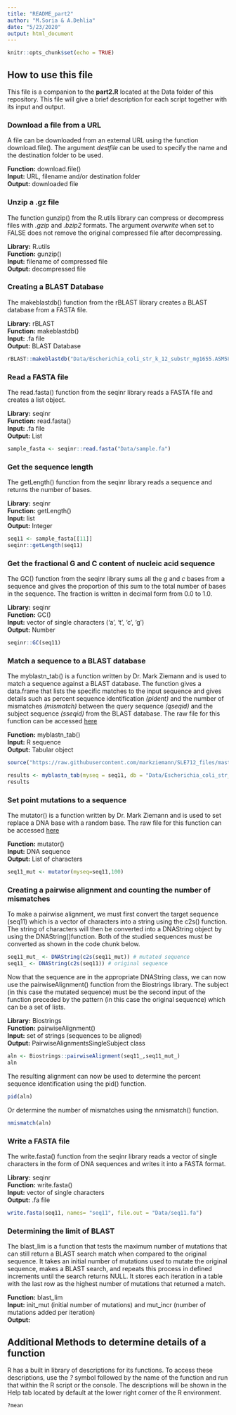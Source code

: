 ```yaml
---
title: "README_part2"
author: "M.Soria & A.Dehlia"
date: "5/23/2020"
output: html_document
---
```


```r
knitr::opts_chunk$set(echo = TRUE)
```

## How to use this file

This file is a companion to the **part2.R** located at the Data folder of this repository. This file will give a brief description for each script together with its input and output.


### Download a file from a URL 
A file can be downloaded from an external URL using the function download.file(). The argument *destfile* can be used to specify the name and the destination folder to be used. 


**Function:** download.file()<br />
**Input:** URL, filename and/or destination folder <br />
**Output:** downloaded file


### Unzip a .gz file 
The function gunzip() from the R.utils library can compress or decompress files with *.gzip* and *.bzip2* formats. The argument *overwrite* when set to FALSE does not remove the original compressed file after decompressing.


**Library:** R.utils<br />
**Function:** gunzip()<br />
**Input:** filename of compressed file<br />
**Output:** decompressed file


### Creating a BLAST Database 
The makeblastdb() function from the rBLAST library creates a BLAST database from a FASTA file.


**Library:** rBLAST<br />
**Function:** makeblastdb()<br />
**Input:** .fa file <br />
**Output:** BLAST Database

```r
rBLAST::makeblastdb("Data/Escherichia_coli_str_k_12_substr_mg1655.ASM584v2.cds.all.fa",dbtype="nucl", "-parse_seqids")
```


### Read a FASTA file 
The read.fasta() function from the seqinr library reads a FASTA file and creates a list object.


**Library:** seqinr<br />
**Function:** read.fasta()<br />
**Input:** .fa file <br />
**Output:** List

```r
sample_fasta <- seqinr::read.fasta("Data/sample.fa")
```


### Get the sequence length 
The getLength() function from the seqinr library reads a sequence and returns the number of bases.


**Library:** seqinr<br />
**Function:** getLength()<br />
**Input:** list <br />
**Output:** Integer

```r
seq11 <- sample_fasta[[11]]
seqinr::getLength(seq11)
```


### Get the fractional G and C content of nucleic acid sequence 
The GC() function from the seqinr library sums all the *g* and *c* bases from a sequence and gives the proportion of this sum to the total number of bases in the sequence. The fraction is written in decimal form from 0.0 to 1.0.


**Library:** seqinr<br />
**Function:** GC()<br />
**Input:** vector of single characters ('a', 't', 'c', 'g') <br />
**Output:** Number

```r
seqinr::GC(seq11)
```


### Match a sequence to a BLAST database 
The myblastn_tab() is a function written by Dr. Mark Ziemann and is used to match a sequence against a BLAST database. The function gives a data.frame that lists the specific matches to the input sequence and gives details such as percent sequence identification *(pident)* and the number of mismatches *(mismatch)* between the query sequence *(qseqid)* and the subject sequence *(sseqid)* from the BLAST database. The raw file for this function can be accessed [here](https://raw.githubusercontent.com/markziemann/SLE712_files/master/bioinfo_asst3_part2_files/mutblast_functions.R) 


**Function:** myblastn_tab()<br />
**Input:** R sequence <br />
**Output:** Tabular object

```r
source("https://raw.githubusercontent.com/markziemann/SLE712_files/master/bioinfo_asst3_part2_files/mutblast_functions.R")

results <- myblastn_tab(myseq = seq11, db = "Data/Escherichia_coli_str_k_12_substr_mg1655.ASM584v2.cds.all.fa")
results
```


### Set point mutations to a sequence 
The mutator() is a function written by Dr. Mark Ziemann and is used to set replace a DNA base with a random base. The raw file for this function can be accessed [here](https://raw.githubusercontent.com/markziemann/SLE712_files/master/bioinfo_asst3_part2_files/mutblast_functions.R) 


**Function:** mutator()<br />
**Input:** DNA sequence <br />
**Output:** List of characters

```r
seq11_mut <- mutator(myseq=seq11,100)
```


### Creating a pairwise alignment and counting the number of mismatches
To make a pairwise alignment, we must first convert the target sequence (seq11) which is a vector of characters into a string using the c2s() function. The string of characters will then be converted into a DNAString object by using the DNAString()function. Both of the studied sequences must be converted as shown in the code chunk below. 


```r
seq11_mut_ <- DNAString(c2s(seq11_mut)) # mutated sequence
seq11_ <- DNAString(c2s(seq11)) # original sequence
```

Now that the sequence are in the appropriate DNAString class, we can now use the pairwiseAlignment() function from the Biostrings library. The subject (in this case the mutated sequence) must be the second input of the function preceded by the pattern (in this case the original sequence) which can be a set of lists.

**Library:** Biostrings<br />
**Function:** pairwiseAlignment()<br />
**Input:** set of strings (sequences to be aligned) <br />
**Output:** PairwiseAlignmentsSingleSubject class 

```r
aln <- Biostrings::pairwiseAlignment(seq11_,seq11_mut_)
aln
```

The resulting alignment can now be used to determine the percent sequence identification using the pid() function. 

```r
pid(aln)
```

Or determine the number of mismatches using the nmismatch() function.

```r
nmismatch(aln)
```


### Write a FASTA file 
The write.fasta() function from the seqinr library reads a vector of single characters in the form of DNA sequences and writes it into a FASTA format.


**Library:** seqinr<br />
**Function:** write.fasta()<br />
**Input:** vector of single characters <br />
**Output:** .fa file

```r
write.fasta(seq11, names= "seq11", file.out = "Data/seq11.fa")
```


### Determining the limit of BLAST
The blast_lim is a function that tests the maximum number of mutations that can still return a BLAST search match when compared to the original sequence. It takes an initial number of mutations used to mutate the original sequence, makes a BLAST search, and repeats this process in defined increments until the search returns NULL. It stores each iteration in a table with the last row as the highest number of mutations that returned a match.


**Function:** blast_lim <br />
**Input:** init_mut (initial number of mutations) and mut_incr (number of mutations added per iteration) <br />
**Output:**


## Additional Methods to determine details of a function
R has a built in library of descriptions for its functions. To access these descriptions, use the *?* symbol followed by the name of the function and run that within the R script or the console. The descriptions will be shown in the Help tab located by default at the lower right corner of the R environment.

```r
?mean 
```